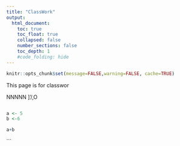 ```yaml
---
title: "ClassWork"
output:
  html_document:
    toc: true
    toc_float: true
    collapsed: false
    number_sections: false
    toc_depth: 1
    #code_folding: hide
---
```


```r
knitr::opts_chunk$set(message=FALSE,warning=FALSE, cache=TRUE)
```


This page is for classwor

NNNNN
]'/,O
```r

```
```r
a <- 5
b <-6

a+b  

```

```

